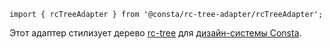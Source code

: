 
```tsx
import { rcTreeAdapter } from '@consta/rc-tree-adapter/rcTreeAdapter';
```

Этот адаптер стилизует дерево [rc-tree](https://github.com/react-component/tree) для [дизайн-системы Consta](https://consta.design/).

<RcTreeAdapterExample />

